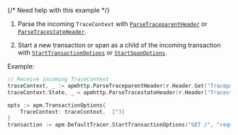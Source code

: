 


{/* Need help with this example */}

1. Parse the incoming `TraceContext` with
    [`ParseTraceparentHeader`](https://godoc.org/go.elastic.co/apm/module/apmhttp#ParseTraceparentHeader) or
    [`ParseTracestateHeader`](https://godoc.org/go.elastic.co/apm/module/apmhttp#ParseTracestateHeader).

1. Start a new transaction or span as a child of the incoming transaction with
    [`StartTransactionOptions`](((apm-go-ref))/api.html#tracer-api-start-transaction-options) or
    [`StartSpanOptions`](((apm-go-ref))/api.html#transaction-start-span-options).

Example:

```go
// Receive incoming TraceContext
traceContext, _ := apmhttp.ParseTraceparentHeader(r.Header.Get("Traceparent"))  [^1]
traceContext.State, _ = apmhttp.ParseTracestateHeader(r.Header["Tracestate"]...)  [^2]

opts := apm.TransactionOptions{
	TraceContext: traceContext,  [^3]
}
transaction := apm.DefaultTracer.StartTransactionOptions("GET /", "request", opts)  [^4]
```
[^1]: Parse the `TraceParent` header
[^2]: Parse the `Tracestate` header
[^3]: Set the parent trace context
[^4]: Start a new transaction as a child of the received `TraceContext`
